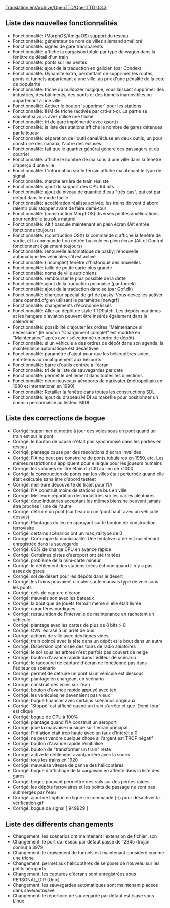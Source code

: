 [[Translation:en/Archive/OpenTTD/OpenTTD 0.3.3]]


{{fr/Livraison|prec=en/Archive/OpenTTD/OpenTTD 0.3.2.1|suiv=en/Archive/OpenTTD/OpenTTD 0.3.4|date=14/07/2004}}

==Liste des nouvelles fonctionnalités==
*Fonctionnalité: (MorphOS/AmigaOS) support du réseau
*Fonctionnalité: générateur de nom de villes allemand amélioré
*Fonctionnalité: signes de gare transparents
*Fonctionnalité: affiche la cargaison totale par type de wagon dans la fenêtre de détail d'un train
*Fonctionnalité: ponts sur les pentes
*Fonctionnalité: ajout de la traduction en galicien (par Condex)
*Fonctionnalité: Dynamite extra, permettant de supprimer les routes, ponts et tunnels appartenant à une ville, au prix d'une pénalité de la cote de popularité
*Fonctionnalité: triche du bulldozer magique, vous laissant supprimer des industries, des bâtiments, des ponts et des tunnels inamovibles ou appartenant à une ville
*Fonctionnalité: Activer le bouton 'supprimer' pour les stations
*Fonctionnalité: IHM de triche (activée par crtl-alt-c). La partie se souvient si vous avez utilisé une triche
*Fonctionnalité: tri de gare implémenté avec qsort()
*Fonctionnalité: la liste des stations affiche le nombre de gares détenues par le joueur
*Fonctionnalité: séparation de l'outil canal/écluse en deux outils, un pour construire des canaux, l'autre des écluses
*Fonctionnalité: fait que le quartier général génère des passagers et du courrier
*Fonctionnalité: affiche le nombre de maisons d'une ville dans la fenêtre d'aperçu d'une ville
*Fonctionnalité: L'information sur le terrain affiche maintenant le type de signal
*Fonctionnalité: marche arrière de train réaliste
*Fonctionnalité: ajout du support des CPU 64 bits
*Fonctionnalité: ajout du niveau de quantité d'eau "très bas", qui est par défaut dans le mode facile
*Fonctionnalité: accélération réaliste activée; les trains doivent d'abord ralentir puis stopper avant de faire demi-tour
*Fonctionnalité: (construction MorphOS) diverses petites améliorations pour rendre le jeu plus naturel
*Fonctionnalité: Alt f bascule maintenant en plein écran (Alt entrée fonctionne toujours)
*Fonctionnalité: (construction OSX) la commande q affiche la fenêtre de sortie, et la commande f ou entrée bascule en plein écran (Alt et Control fonctionnent également toujours)
*Fonctionnalité: renouvelle automatique de pasky; renouvelle automatique les véhicules s'il est activé
*Fonctionnalité: (incomplet) fenêtre d'historique des nouvelles
*Fonctionnalité: taille de petite carte plus grande
*Fonctionnalité: noms de ville autrichiens
*Fonctionnalité: rembourser le plus possible de la dette
*Fonctionnalité: ajout de la traduction polonaise (par tomek)
*Fonctionnalité: ajout de la traduction danoise (par Gof.dk)
*Fonctionnalité: chargeur spécial de grf de pasky. Vous devez les activer dans openttd.cfg en utilisant le paramètre [newgrf]
*Fonctionnalité: changements d'économie lissés
*Fonctionnalité: Aller au dépôt de style TTDPatch. Les dépôts maritimes et les hangars d'aviation peuvent être insérés également dans le calendrier
*Fonctionnalité: possibilité d'ajouter les ordres "Maintenance si nécessaire" (le bouton "Chargement complet" est modifié en "Maintenance" après avoir sélectionné un ordre de dépôt)
*Fonctionnalité: si un véhicule a des ordres de dépôt dans son agenda, la maintenance automatique est désactivée
*Fonctionnalité: paramètre d'ajout pour que les hélicoptères soient entretenus automatiquement aux héliports
*Fonctionnalité: barre d'outils centrée à l'écran
*Fonctionnalité: tri de la liste de sauvegardes par date
*Fonctionnalité: permet le défilement dans toutes les directions
*Fonctionnalité: deux nouveaux aéroports de darkvater (métropolitain en 1980 et international en 1990)
*Fonctionnalité: Retailler la fenêtre dans toutes les constructions SDL
*Fonctionnalité: ajout du drapeau MIDI au makefile pour positionner un chemin personnalisé au lecteur MIDI

==Liste des corrections de bogue==
*Corrigé: supprimer et mettre à jour des voies sous un pont quand un train est sur le pont
*Corrigé: le bouton de pause n'était pas synchronisé dans les parties en réseau
*Corrigé: plantage causé par des résolutions d'écran invalides
*Corrigé: l'IA ne peut pas construire de ponts tubulaires en 1950, etc. Les mêmes restrictions s'appliquent pour elle que pour les joueurs humains
*Corrigé: les volumes en litre étaient x100 au lieu de x1000
*Corrigé: la construction de ponts par les villes était perturbée quand elle était exécutée sans être d'abord testéet
*Corrigé: meilleure découverte de trajet pour l'IA
*Corrigé: l'IA construit moins de stations de bus en ville
*Corrigé: Meilleure répartition des industries sur les cartes aléatoires
*Corrigé: deux industries acceptant les mêmes biens ne peuvent jamais être proches l'une de l'autre
*Corrigé: détruire un pont (sur l'eau ou un 'pont haut' avec un véhicule dessus)
*Corrigé: Plantages du jeu en appuyant sur le bouton de construction ferroviaire
*Corrigé: certains scénarios ont un max_railtype de 0
*Corrigé: Corrompre la municipalité. Une tentative ratée est maintenant enregistrée dans la sauvegarde
*Corrigé: 80% de charge CPU en avance rapide
*Corrigé: Certaines pistes d'aéroport ont été traitées
*Corrigé: problème de la mini-carte mineur
*Corrigé: le défilement des stations triées échoue quand il n'y a pas assez de gares
*Corrigé: sol de désert pour les dépôts dans le désert
*Corrigé: les trains pouvaient circuler sur le mauvais type de voie sous les ponts
*Corrigé: gels de capture d'écran
*Corrigé: mauvais son avec les bateaux
*Corrigé: la boutique de jouets fermait même si elle était livrée
*Corrigé: caractères nordiques
*Corrigé: restauration de l'intervalle de maintenance en rachetant un véhicule
*Corrigé: plantage avec les cartes de plus de 8 bits > 8
*Corrigé: OVNI écrasé à un arrêt de bus
*Corrigé: actions de ville avec des lignes vides
*Corrigé: train coincé avec la tête dans un dépôt et le bout dans un autre
*Corrigé: Dispersion optimisée des tours de radio aléatoires
*Corrigé: le sol sous les arbres n'est parfois pas couvert de neige
*Corrigé: bouton d'avance rapide dans l'éditeur de scénario
*Corrigé: le raccourci de capture d'écran ne fonctionne pas dans l'éditeur de scénario
*Corrigé: permet de détruire un pont si un véhicule est dessous
*Corrigé: plantage en chargeant un scénario
*Corrigé: construit des voies sur l'eau
*Corrigé: bouton d'avance rapide appuyé avec tab
*Corrigé: les véhicules ne devenaient pas vieux
*Corrigé: bogue financier avec certains scénarios originaux
*Corrigé: 'Stoppé' est affiché quand un train s'arrête et que 'Demi-tour' est cliqué
*Corrigé: bogue de CPU à 100%
*Corrigé: plantage quand l'IA construit un aéroport
*Corrigé: joue la mauvaise musique sur l'écran principal
*Corrigé: l'inflation était trop haute avec un taux d'intérêt à 0
*Corrigé: ne peut vendre quelque chose si l'argent est TROP négatif
*Corrigé: bouton d'avance rapide réinitialise
*Corrigé: bouton de "transformer un train" reste
*Corrigé: active le défilement avant/arrière avec la souris
*Corrigé: tous les trains en 1920
*Corrigé: mauvaise vitesse de panne des hélicoptères
*Corrigé: bogue d'affichage de la cargaison en attente dans la liste des gares
*Corrigé: bogue pouvant permettre des rails sur des pentes raides
*Corrigé: les dépôts ferroviaires et les points de passage ne sont pas submergés par l'eau
*Corrigé: ajout de l'option en ligne de commande (-i) pour désactiver la vérification grf
*Corrigé: bogue de signal [ 949929 ]

==Liste des différents changements==
*Changement: les scénarios ont maintenant l'extension de fichier .scn
*Changement: le port du réseau par défaut passe de 12345 (trojan connu) à 3979
*Changement: le croisement de tunnels est maintenant considéré comme une triche
*Changement: permet aux hélicoptères de se poser de nouveau sur les petits aéroports
*Changement: les captures d'écrans sont enregistrées sous PERSONAL_DIR (Unix)
*Changement: les sauvegardes automatiques sont maintenant placées dans save/autosave
*Changement: le répertoire de sauvegarde par défaut est /save sous Linux